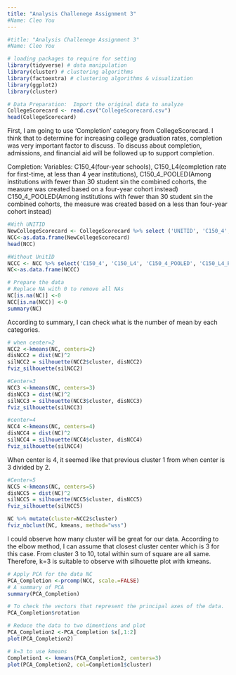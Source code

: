 ```yaml
---
title: "Analysis Challenege Assignment 3"
#Name: Cleo You
---
```

```r
#title: "Analysis Challenege Assignment 3"
#Name: Cleo You
```


```r
# loading packages to require for setting
library(tidyverse) # data manipulation
library(cluster) # clustering algorithms
library(factoextra) # clustering algorithms & visualization
library(ggplot2)
library(cluster)
```

```r
# Data Preparation:  Import the original data to analyze
CollegeScorecard <- read.csv("CollegeScorecard.csv") 
head(CollegeScorecard)
```
First, I am going to use 'Completion' category from CollegeScorecard.  I think that to determine for increasing college graduation rates, completion was very important factor to discuss.  To discuss about completion, admissions, and financial aid will be followed up to support completion. 

Completion: Variables: C150_4(four-year schools), C150_L4(completion rate for first-time, at less than 4 year institutions), C150_4_POOLED(Among institutions with fewer than 30 student sin the combined cohorts, the measure was created based on a four-year cohort instead) C150_4_POOLED(Among institutions with fewer than 30 student sin the combined cohorts, the measure was created based on a less than four-year cohort instead)

```r
#With UNITID
NewCollegeScorecard <- CollegeScorecard %>% select ('UNITID', 'C150_4', 'C150_L4', 'C150_4_POOLED', 'C150_L4_POOLED' )
NCC<-as.data.frame(NewCollegeScorecard)
head(NCC)

#Without UnitID
NCCC <- NCC %>% select('C150_4', 'C150_L4', 'C150_4_POOLED', 'C150_L4_POOLED')
NC<-as.data.frame(NCCC)
```

```r
# Prepare the data
# Replace NA with 0 to remove all NAs
NC[is.na(NC)] <-0  
NCC[is.na(NCC)] <-0 
summary(NC)
```
According to summary, I can check what is the number of mean by each categories.

```r
# when center=2
NCC2 <-kmeans(NC, centers=2)
disNCC2 = dist(NC)^2
silNCC2 = silhouette(NCC2$cluster, disNCC2)
fviz_silhouette(silNCC2)
```
```r
#Center=3
NCC3 <-kmeans(NC, centers=3)
disNCC3 = dist(NC)^2
silNCC3 = silhouette(NCC3$cluster, disNCC3)
fviz_silhouette(silNCC3)
```

```r
#center=4
NCC4 <-kmeans(NC, centers=4)
disNCC4 = dist(NC)^2
silNCC4 = silhouette(NCC4$cluster, disNCC4)
fviz_silhouette(silNCC4)
```
When center is 4, it seemed like that previous cluster 1 from when center is 3 divided by 2. 

```r
#Center=5
NCC5 <-kmeans(NC, centers=5)
disNCC5 = dist(NC)^2
silNCC5 = silhouette(NCC5$cluster, disNCC5)
fviz_silhouette(silNCC5)
```
```r
NC %>% mutate(cluster=NCC2$cluster)
fviz_nbclust(NC, kmeans, method="wss")
```
I could observe how many cluster will be great for our data.  According to the elbow method, I can assume that closest cluster center which is 3 for this case.  From cluster 3 to 10, total within sum of square are all same.  Therefore, k=3 is suitable to observe with silhouette plot with kmeans.   

```r
# Apply PCA for the data NC
PCA_Completion <-prcomp(NCC, scale.=FALSE)
# A summary of PCA
summary(PCA_Completion)
```
```r
# To check the vectors that represent the principal axes of the data. 
PCA_Completion$rotation
```

```r
# Reduce the data to two dimentions and plot
PCA_Completion2 <-PCA_Completion $x[,1:2]
plot(PCA_Completion2)
```
```r
# k=3 to use kmeans
Completion1 <- kmeans(PCA_Completion2, centers=3)
plot(PCA_Completion2, col=Completion1$cluster)
```





